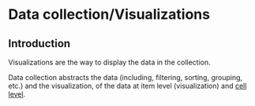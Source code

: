 
<Meta title="Data collection/Visualizations" />

# Data collection/Visualizations

## Introduction

Visualizations are the way to display the data in the collection.

Data collection abstracts the data (including, filtering, sorting, grouping,
etc.) and the visualization, of the data at item level (visualization) and
[cell level](?path=/docs/data-collection-cell-types--docs).

<Unstyled>
  <FeatureGrid
    features={[
      {
        icon: Table,
        title: "Table",
        description:
          "Table visualization is the default visualization for data collection. It displays the data in a table format.",
        href: "/?path=/docs/components-data-collection-visualizations-table--documentation",
      },
      {
        icon: Kanban,
        title: "Card",
        description:
          "Card visualization is a visualization that displays the data in a card format.",
        href: "/?path=/docs/components-data-collection-visualizations-card--documentation",
      },
      {
        icon: List,
        title: "List",
        description:
          "List visualization is a visualization that displays the data in a list format.",
        href: "/?path=/docs/components-data-collection-visualizations-list--documentation",
      },
      {
        icon: Kanban,
        title: "Kanban",
        description:
          "Kanban visualization is a visualization that displays the data in a kanban format.",
        href: "/?path=/docs/components-data-collection-visualizations-kanban--documentation",
      },
    ]}
  />
</Unstyled>
